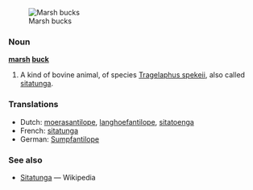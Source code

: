 [[Image:marsh_buck.jpg|right|thumb|Marsh bucks]]

===Noun===
'''[[marsh]] [[buck]]'''
# A kind of bovine animal, of species [[Tragelaphus spekeii]], also called [[sitatunga]].


===Translations===
*Dutch: [[moerasantilope]], [[langhoefantilope]], [[sitatoenga]] 
*French: [[sitatunga]]
*German: [[Sumpfantilope]]

===See also===
* [[w:Sitatunga|Sitatunga]] — Wikipedia